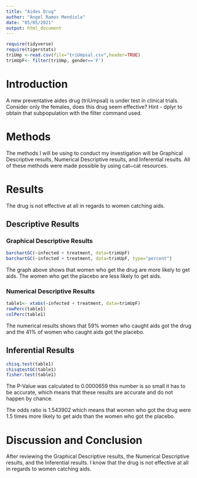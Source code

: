 ```yaml
---
title: "Aides Drug"
author: "Angel Ramos Mendiola"
date: "05/05/2021"
output: html_document
---
```

```r
require(tidyverse)
require(tigerstats)
triUmp <-read.csv(file="triUmpsal.csv",header=TRUE)
trimUpF<- filter(triUmp, gender=='F')
```

# Introduction
<!--In this section you explain what you are trying to show.  Where did the data come from?  What is the research or other question you are trying to answer?.  If you skimp in this section expect to be marked down in your grade. Paint a picture of the project a couple of paragraphs is expected!-->

A new  preventative aides drug (triUmpsal) is under test in clinical trials. Consider only the females, does this drug seem effective?  Hint - dplyr to obtain that subpopulation with the filter command used.

# Methods
The methods I will be using to conduct my investigation will be Graphical Descriptive results, Numerical Descriptive results, and Inferential results. All of these methods were made possible by using cat~cat resources. 
<!--Decide on your methods:  use "variable analysis" or other appropriate descriptors.  Make sure to choose at least one graphical method and at least one numerical method. Discuss what data manipulations may be needed for example subsetting or other binning procedures and what sort of graphical displays and inferential tools will be used!-->

# Results
  
The drug is not effective at all in regards to women catching aids.

<!--Divide this section into two sub-sections:  One for your descriptive  results and one for your inferential results.!-->

## Descriptive Results
  
### Graphical Descriptive Results
```r
barchartGC(~infected + treatment, data=trimUpF)
barchartGC(~infected + treatment, data=trimUpF, type="percent")
```

  
The graph above shows that women who get the drug are more likely to get aids. The women who get the placebo are less likely to get aids. 
<!--Graphical results here.  Make sure to show your code.  Provide appropriate labels for axes, giving units if possible, and provide a good title for the graph, too.  Use the graphical results to describe the patterns if any that exist in the data as focused toward the research question. Bottom line is to explain the features of the graph that are relevant to conforming or departing to what is expected by your null hypothesis !-->

### Numerical Descriptive Results
```r
table1<- xtabs(~infected + treatment, data=trimUpF)
rowPerc(table1)
colPerc(table1)
```
  
The numerical results shows that 59% women who caught aids got the drug and the 41% of women who caught aids got the placebo. 
<!--Numerical results go here. Use the numerical results to describe the patterns if any that exist in the data as focused toward the research question!-->

## Inferential Results
```r
chisq.test(table1)
chisqtestGC(table1)
fisher.test(table1)
```

The P-Value was calculated to 0.0000659 this number is so small it has to be accurate, which means that these results are accurate and do not happen by chance.

The odds ratio is 1.543902 which means that women who got the drug were 1.5 times more likely to get aids than the women who got the placebo.  

<!--State hypothesis clearly.  Make sure your discussion of the inferential test covers all the aspects that the test output produces, such as test statistic, p-value etc.  Make a decision about the null hypothesis, explain the assumptions on which the selected test/procedure was based, and why the chosen procedure satisfys the assumptions and is appropriate to answer the research question!-->


# Discussion and Conclusion

After reviewing the Graphical Descriptive results, the Numerical Descriptive results, and the Inferential results. I know that the drug is not effective at all in regards to women catching aids.  

<!--Discussion and conclusion here.  If you found a relationship be sure to consider whether the relationship occurs because one of the variavbles causes the other, or whether they perhasps are related for some other reason.  Watch the chapter 6 videos from the GeorgeTown videos collection.!-->